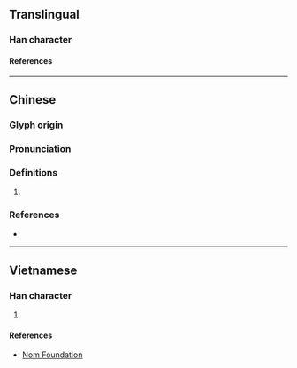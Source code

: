 {{character info}}
==Translingual==

===Han character===
{{Han char|rn=75|rad=木|as=08|sn=12|four=52057|canj=DBSD,DNSD,XDNSD|ids=⿰木争(G),⿰木爭(HTKV)}}

====References====
{{Han ref|kx=0533.210|dkj=14960|dj=0921.190|hdz=21235.020|uh=68E6}}

----

==Chinese==
{{zh-forms|s=棦}}

===Glyph origin===
{{Han etym}}

===Pronunciation===
{{zh-pron
|m=chēng
|c=caang1
|mc=y
|oc=y
|cat=
}}

===Definitions===
{{zh-hanzi}}

# {{rfdef|zh}}

===References===
* {{R:yue:Hanzi}}

----

==Vietnamese==

===Han character===
{{vi-hantu|rs=木08|[[ranh]], [[chanh]], [[giành]]}}

# {{rfdef|vi|sort=木08}}

====References====
* [http://nomfoundation.org/common/nom_details.php?codepoint=68E6 Nom Foundation]